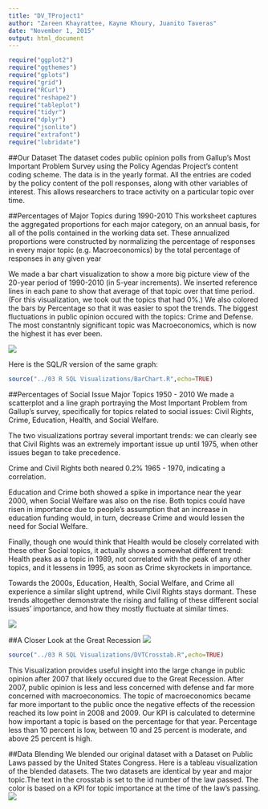 ```yaml
---
title: "DV_TProject1"
author: "Zareen Khayrattee, Kayne Khoury, Juanito Taveras"
date: "November 1, 2015"
output: html_document
---
```

```r
require("ggplot2")
require("ggthemes")
require("gplots")
require("grid")
require("RCurl")
require("reshape2")
require("tableplot")
require("tidyr")
require("dplyr")
require("jsonlite")
require("extrafont")
require("lubridate")
```

##Our Dataset
The dataset codes public opinion polls from Gallup's Most Important Problem Survey using the Policy Agendas Project's content coding scheme. The data is in the yearly format. All the entries are coded by the policy content of the poll responses, along with other variables of interest. This allows researchers to trace activity on a particular topic over time.

##Percentages of Major Topics during 1990-2010
This worksheet captures the aggregated proportions for each major category, on an
annual basis, for all of the polls contained in the working data set. These annualized proportions were constructed by normalizing the percentage of responses in every major topic (e.g. Macroeconomics) by the total percentage of responses in any given year

We made a bar chart visualization to show a more big picture view of the 20-year period of 1990-2010 (in 5-year increments). We inserted reference lines in each pane to show that average of that topic over that time period. (For this visualization, we took out the topics that had 0%.) We also colored the bars by Percentage so that it was easier to spot the trends. The biggest fluctuations in public opinion occured with the topics: Crime and Defense. The most constantnly significant topic was Macroeconomics, which is now the highest it has ever been.

![](../02 Tableau/BarChart.jpg)

Here is the SQL/R version of the same graph:

```r
source("../03 R SQL Visualizations/BarChart.R",echo=TRUE)
```


##Percentages of Social Issue Major Topics 1950 - 2010
We made a scatterplot and a line graph portraying the Most Important Problem from Gallup's survey, specifically for topics related to social issues: Civil Rights, Crime, Education, Health, and Social Welfare.

The two visualizations portray several important trends: we can clearly see that Civil Rights was an extremely important issue up until 1975, when other issues began to take precedence.

Crime and Civil Rights both neared 0.2% 1965 - 1970, indicating a correlation. 

Education and Crime both showed a spike in importance near the year 2000, when Social Welfare was also on the rise. Both topics could have risen in importance due to people's assumption that an increase in education funding would, in turn, decrease Crime and would lessen the need for Social Welfare.

Finally, though one would think that Health would be closely correlated with these other Social topics, it actually shows a somewhat different trend: Health peaks as a topic in 1989, not correlated with the peak of any other topics, and it lessens in 1995, as soon as Crime skyrockets in importance. 

Towards the 2000s, Education, Health, Social Welfare, and Crime all experience a similar slight uptrend, while Civil Rights stays dormant. These trends altogether demonstrate the rising and falling of these different social issues' importance, and how they mostly fluctuate at similar times.

![](../02 Tableau/Scatterplot.jpg)


##A Closer Look at the Great Recession
![](../02 Tableau/CrossTab.jpg)
```r
source("../03 R SQL Visualizations/DVTCrosstab.R",echo=TRUE)
```

This Visualization provides useful insight into the large change in public opinion after 2007 that likely occured due to the Great Recession. After 2007, public opinion is less and less concerned with defense and far more concerned with macroeconomics. The topic of macroeconomics became far more important to the public once the negative effects of the recession reached its low point in 2008 and 2009. Our KPI is calculated to determine how important a topic is based on the percentage for that year. Percentage less than 10 percent is low, between 10 and 25 percent is moderate, and above 25 percent is high.

##Data Blending
We blended our original dataset with a Dataset on Public Laws passed by the United States Congress. Here is a tableau visualization of the blended datasets. The two datasets are identical by year and major topic.The text in the crosstab is set to the id number of the law passed. The color is based on a KPI for topic importance at the time of the law's passing.
![](../02 Tableau/DataBlending1.jpg)
